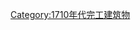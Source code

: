 {{Buildings and structures completed in year|18|17|1717}}
[[Category:1710年代完工建筑物|Category:1710年代完工建筑物]]